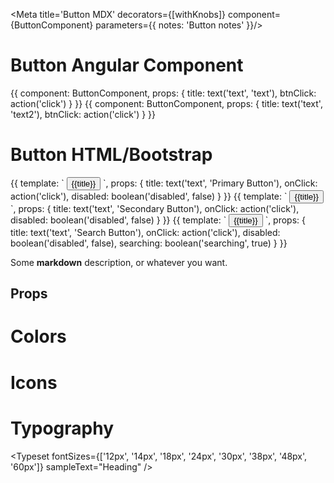 
<Meta title='Button MDX'
decorators={[withKnobs]}
component={ButtonComponent}
parameters={{
  notes: 'Button notes'
}}/>

# Button Angular Component
<Preview>
  <Story name='Button Component' height='60px'>
    {{
      component: ButtonComponent,
      props: {
        title: text('text', 'text'),
        btnClick: action('click')
      }
    }}
  </Story>
  <Story name='Button Component 2' height='60px'>
  {{
    component: ButtonComponent,
    props: {
      title: text('text', 'text2'),
      btnClick: action('click')
    }
  }}
  </Story>
</Preview>

# Button HTML/Bootstrap

<Preview>
  <Story name='primary' height='60px'>
  {{
    template: `
        <button class="btn btn-primary" (click)="onClick($event)" [disabled]="disabled">
            {{title}}
        </button>
       `,
      props: {
        title: text('text', 'Primary Button'),
        onClick: action('click'),
        disabled: boolean('disabled', false)
      }
  }}
  </Story>
  <Story name='secondary' height='60px'>
  {{
    template: `
        <button class="btn btn-secondary" (click)="onClick($event)" [disabled]="disabled">
            {{title}}
        </button>
       `,
      props: {
        title: text('text', 'Secondary Button'),
        onClick: action('click'),
        disabled: boolean('disabled', false)
      }
  }}
  </Story>
  <Story name='search' height='60px'>
  {{
    template: `
        <button class="btn btn-primary" (click)="onClick($event)" [disabled]="disabled">
          <div *ngIf="searching" class="spinner-border spinner-border-sm text-light"></div>
            {{title}}
        </button>
       `,
      props: {
        title: text('text', 'Search Button'),
        onClick: action('click'),
        disabled: boolean('disabled', false),
        searching: boolean('searching', true)
      }
  }}
  </Story>
</Preview>

Some **markdown** description, or whatever you want.

## Props

<Props of={ButtonComponent} />

# Colors

<ColorPalette>
  <ColorItem
    title="theme.color.greyscale"
    subtitle="Some of the greys"
    colors={['#FFFFFF', '#F8F8F8', '#F3F3F3']}
  />
</ColorPalette>

# Icons

<IconGallery>
  <IconItem name="add"><ExampleIcon icon="add" /></IconItem>
</IconGallery>

# Typography

<Typeset fontSizes={['12px', '14px', '18px', '24px', '30px', '38px', '48px', '60px']} sampleText="Heading" />

